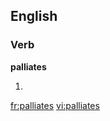 
==English==

===Verb===
'''palliates'''

# {{third-person singular of|[[palliate]]}}

{{anagrams:en/aaeillpst}}
[[fr:palliates]]
[[vi:palliates]]